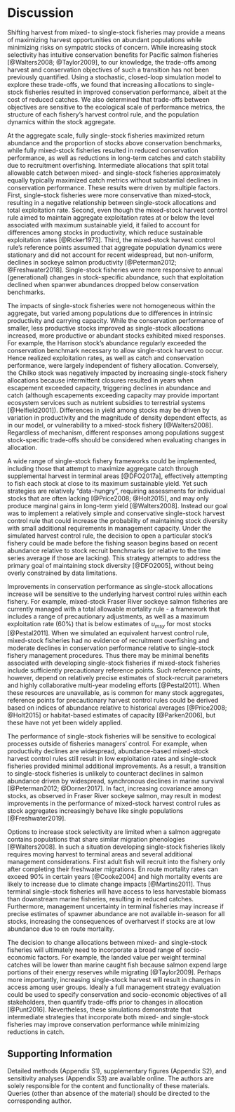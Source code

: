 # Discussion

Shifting harvest from mixed- to single-stock fisheries may provide a means of maximizing harvest opportunities on abundant populations while minimizing risks on sympatric stocks of concern. While increasing stock selectivity has intuitive conservation benefits for Pacific salmon fisheries [@Walters2008; @Taylor2009], to our knowledge, the trade-offs among harvest and conservation objectives of such a transition has not been previously quantified. Using a stochastic, closed-loop simulation model to explore these trade-offs, we found that increasing allocations to single-stock fisheries resulted in improved conservation performance, albeit at the cost of reduced catches. We also determined that trade-offs between objectives are sensitive to the ecological scale of performance metrics, the structure of each fishery's harvest control rule, and the population dynamics within the stock aggregate.

At the aggregate scale, fully single-stock fisheries maximized return abundance and the proportion of stocks above conservation benchmarks, while fully mixed-stock fisheries resulted in reduced conservation performance, as well as reductions in long-term catches and catch stability due to recruitment overfishing. Intermediate allocations that split total allowable catch between mixed- and single-stock fisheries approximately equally typically maximized catch metrics without substantial declines in conservation performance. These results were driven by multiple factors. First, single-stock fisheries were more conservative than mixed-stock, resulting in a negative relationship between single-stock allocations and total exploitation rate. Second, even though the mixed-stock harvest control rule aimed to maintain aggregate exploitation rates at or below the level associated with maximum sustainable yield, it failed to account for differences among stocks in productivity, which reduce sustainable exploitation rates [@Ricker1973]. Third, the mixed-stock harvest control rule's reference points assumed that aggregate population dynamics were stationary and did not account for recent widespread, but non-uniform, declines in sockeye salmon productivity [@Peterman2012; @Freshwater2018]. Single-stock fisheries were more responsive to annual (generational) changes in stock-specific abundance, such that exploitation declined when spanwer abundances dropped below conservation benchmarks.

The impacts of single-stock fisheries were not homogeneous within the aggregate, but varied among populations due to differences in intrinsic productivity and carrying capacity. While the conservation performance of smaller, less productive stocks improved as single-stock allocations increased, more productive or abundant stocks exhibited mixed responses. For example, the Harrison stock's abundance regularly exceeded the conservation benchmark necessary to allow single-stock harvest to occur. Hence realized exploitation rates, as well as catch and conservation performance, were largely independent of fishery allocation. Conversely, the Chilko stock was negatively impacted by increasing single-stock fishery allocations because intermittent closures resulted in years when escapement exceeded capacity, triggering declines in abundance and catch (although escapements exceeding capacity may provide important ecosystem services such as nutrient subsidies to terrestrial systems [@Helfield2001]). Differences in yield among stocks may be driven by variation in productivity and the magnitude of density dependent effects, as in our model, or vulnerability to a mixed-stock fishery [@Walters2008]. Regardless of mechanism, different responses among populations suggest stock-specific trade-offs should be considered when evaluating changes in allocation.

A wide range of single-stock fishery frameworks could be implemented, including those that attempt to maximize aggregate catch through supplemental harvest in terminal areas [@DFO2017a], effectively attempting to fish each stock at close to its maximum sustainable yield. Yet such strategies are relatively "data-hungry", requiring assessments for individual stocks that are often lacking [@Price2008; @Holt2015], and may only produce marginal gains in long-term yield [@Walters2008]. Instead our goal was to implement a relatively simple and conservative single-stock harvest control rule that could increase the probability of maintaining stock diversity with small additional requirements in management capacity. Under the simulated harvest control rule, the decision to open a particular stock's fishery could be made before the fishing season begins based on recent abundance relative to stock recruit benchmarks (or relative to the time series average if those are lacking). This strategy attempts to address the primary goal of maintaining stock diversity [@DFO2005], without being overly constrained by data limitations.

Improvements in conservation performance as single-stock allocations increase will be sensitive to the underlying harvest control rules within each fishery. For example, mixed-stock Fraser River sockeye salmon fisheries are currently managed with a total allowable mortality rule - a framework that includes a range of precautionary adjustments, as well as a maximum exploitation rate (60%) that is below estimates of $u_{msy}$ for most stocks [@Pestal2011]. When we simulated an equivalent harvest control rule, mixed-stock fisheries had no evidence of recruitment overfishing and moderate declines in conservation performance relative to single-stock fishery management procedures. Thus there may be minimal benefits associated with developing single-stock fisheries if mixed-stock fisheries include sufficiently precautionary reference points. Such reference points, however, depend on relatively precise estimates of stock-recruit parameters and highly collaborative multi-year modeling efforts [@Pestal2011]. When these resources are unavailable, as is common for many stock aggregates, reference points for precautionary harvest control rules could be derived based on indices of abundance relative to historical averages [@Price2008; @Holt2015] or habitat-based estimates of capacity [@Parken2006], but these have not yet been widely applied.

The performance of single-stock fisheries will be sensitive to ecological processes outside of fisheries managers' control. For example, when productivity declines are widespread, abundance-based mixed-stock harvest control rules still result in low exploitation rates and single-stock fisheries provided minimal additional improvements. As a result, a transition to single-stock fisheries is unlikely to counteract declines in salmon abundance driven by widespread, synchronous declines in marine survival [@Peterman2012; @Dorner2017]. In fact, increasing covariance among stocks, as observed in Fraser River sockeye salmon, may result in modest improvements in the performance of mixed-stock harvest control rules as stock aggregates increasingly behave like single populations [@Freshwater2019].

Options to increase stock selectivity are limited when a salmon aggregate contains populations that share similar migration phenologies [@Walters2008]. In such a situation developing single-stock fisheries likely requires moving harvest to terminal areas and several additional management considerations. First adult fish will recruit into the fishery only after completing their freshwater migrations. En route mortality rates can exceed 90% in certain years [@Cooke2004] and high mortality events are likely to increase due to climate change impacts [@Martins2011]. Thus terminal single-stock fisheries will have access to less harvestable biomass than downstream marine fisheries, resulting in reduced catches. Furthermore, management uncertainty in terminal fisheries may increase if precise estimates of spawner abundance are not available in-season for all stocks, increasing the consequences of overharvest if stocks are at low abundance due to en route mortality.

The decision to change allocations between mixed- and single-stock fisheries will ultimately need to incorporate a broad range of socio-economic factors. For example, the landed value per weight terminal catches will be lower than marine caught fish because salmon expend large portions of their energy reserves while migrating [@Taylor2009]. Perhaps more importantly, increasing single-stock harvest will result in changes in access among user groups. Ideally a full management strategy evaluation could be used to specify conservation and socio-economic objectives of all stakeholders, then quantify trade-offs prior to changes in allocation [@Punt2016]. Nevertheless, these simulations demonstrate that intermediate strategies that incorporate both mixed- and single-stock fisheries may improve conservation performance while minimizing reductions in catch. 

## Supporting Information

Detailed methods (Appendix S1), supplementary figures (Appendix S2), and sensitivity analyses (Appendix S3) are available online. The authors are solely responsible for the content and functionality of these materials. Queries (other than absence of the material) should be directed to the corresponding author.
